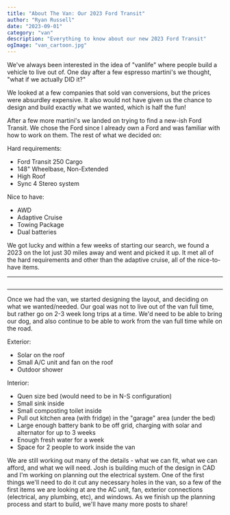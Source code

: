 ```yaml
---
title: "About The Van: Our 2023 Ford Transit"
author: "Ryan Russell"
date: "2023-09-01"
category: "van"
description: "Everything to know about our new 2023 Ford Transit"
ogImage: "van_cartoon.jpg"
---
```


We've always been interested in the idea of "vanlife" where people build a vehicle to live out of. One day
after a few espresso martini's we thought, "what if we actually DID it?"

We looked at a few companies that sold van conversions, but the prices were absurdley expensive. It also
would not have given us the chance to design and build exactly what we wanted, which is half the fun!

After a few more martini's we landed on trying to find a new-ish Ford Transit. We chose the Ford since I
already own a Ford and was familiar with how to work on them. The rest of what we decided on:

Hard requirements:
- Ford Transit 250 Cargo
- 148" Wheelbase, Non-Extended
- High Roof
- Sync 4 Stereo system

Nice to have:
- AWD
- Adaptive Cruise
- Towing Package
- Dual batteries


We got lucky and within a few weeks of starting our search, we found a 2023 on the lot just 30 miles away
and went and picked it up. It met all of the hard requirements and other than the adaptive cruise, all of the nice-to-have items.

---

<Image
  src="/images/blog/van/van_at_house.jpg"
  width="1000"
  height="0"
  alt="van-at-house"
  className="h-auto rounded-md shadow-none transition-shadow duration-300 ease-in-out hover:shadow-lg hover:shadow-black/30 w-full"
/>

---

Once we had the van, we started designing the layout, and deciding on what we wanted/needed. Our goal was not to live out of
the van full time, but rather go on 2-3 week long trips at a time. We'd need to be able to bring our dog, and also continue to be able to work
from the van full time while on the road.

Exterior:
- Solar on the roof
- Small A/C unit and fan on the roof
- Outdoor shower

Interior:
- Quen size bed (would need to be in N-S configuration)
- Small sink inside
- Small composting toilet inside
- Pull out kitchen area (with fridge) in the "garage" area (under the bed)
- Large enough battery bank to be off grid, charging with solar and alternator for up to 3 weeks
- Enough fresh water for a week
- Space for 2 people to work inside the van


We are still working out many of the details - what we can fit, what we can afford, and what we will need. Josh is
building much of the design in CAD and I'm working on planning out the electrical system. One of the first things
we'll need to do it cut any necessary holes in the van, so a few of the first items we are looking at are the AC unit,
fan, exterior connections (electrical, any plumbing, etc), and windows. As we finish up the planning process and start
to build, we'll have many more posts to share!